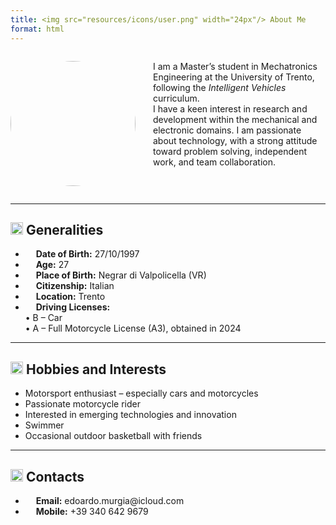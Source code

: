 ```yaml
---
title: <img src="resources/icons/user.png" width="24px"/> About Me
format: html
---
```


<div style="display: flex; align-items: flex-start; gap: 2em;">

  <img src="resources/images/profile.jpeg" width="200px" style="border-radius: 50%;"/>

  <div>

  I am a Master's student in Mechatronics Engineering at the University of Trento, following the *Intelligent Vehicles* curriculum.  
  I have a keen interest in research and development within the mechanical and electronic domains. I am passionate about technology, with a strong attitude toward problem solving, independent work, and team collaboration.

  </div>

</div>

---

## <img src="resources/icons/info.png" width="20px"/> Generalities

- <img src="resources/icons/calendar.png" width="13px"/> **Date of Birth:** 27/10/1997  
- <img src="resources/icons/age.png" width="13px"/> **Age:** 27  
- <img src="resources/icons/hospital.png" width="13px"/> **Place of Birth:** Negrar di Valpolicella (VR)  
- <img src="resources/icons/pisa-tower.png" width="13px"/> **Citizenship:** Italian  
- <img src="resources/icons/home.png" width="13px"/> **Location:** Trento  
- <img src="resources/icons/license.png" width="13px"/> **Driving Licenses:**<br>
  • B – Car<br>
  • A – Full Motorcycle License (A3), obtained in 2024

---

## <img src="resources/icons/puzzle-alt.png" width="20px"/> Hobbies and Interests

- Motorsport enthusiast – especially cars and motorcycles
- Passionate motorcycle rider
- Interested in emerging technologies and innovation  
- Swimmer
- Occasional outdoor basketball with friends

--- 

## <img src="resources/icons/phone-guide.png" width="20px"/> Contacts

- <img src="resources/icons/envelope.png" width="13px"/> **Email:** edoardo.murgia@icloud.com  
- <img src="resources/icons/phone-call.png" width="13px"/> **Mobile:** +39 340 642 9679 